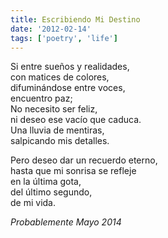 ```yaml
---
title: Escribiendo Mi Destino
date: '2012-02-14'
tags: ['poetry', 'life']
---
```


<div className="italic">
Si entre sueños y realidades,<br/>
con matices de colores,<br/>
difuminándose entre voces,<br/>
encuentro paz;<br/>
No necesito ser feliz,<br/>
ni deseo ese vacío que caduca.<br/>
Una lluvia de mentiras,<br/>
salpicando mis detalles.<br/>

Pero deseo dar un recuerdo eterno,<br/>
hasta que mi sonrisa se refleje<br/>
en la última gota,<br/>
del último segundo,<br/>
de mi vida.<br/>
</div>

*Probablemente Mayo 2014*
